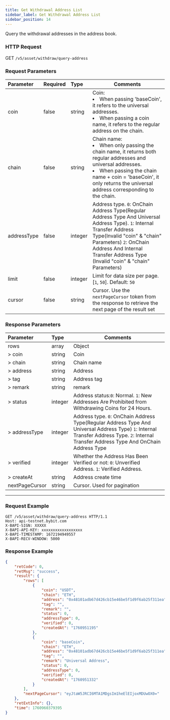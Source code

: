 ```yaml
---
title: Get Withdrawal Address List
sidebar_label: Get Withdrawal Address List
sidebar_position: 14
---
```


Query the withdrawal addresses in the address book.


### HTTP Request
GET `/v5/asset/withdraw/query-address`

### Request Parameters
| Parameter | Required | Type | Comments|
|:----- |:-------|:-----|------ |
|coin |false |string |Coin: <li> When passing 'baseCoin', it refers to the universal addresses.</li><li>When passing a coin name, it refers to the regular address on the chain.</li> |
|chain |false |string |Chain name:<li>When only passing the chain name, it returns both regular addresses and universal addresses.</li><li>When passing the chain name + coin = 'baseCoin', it only returns the universal address corresponding to the chain.</li> |
|addressType |false |integer |Address type. `0`: OnChain Address Type(Regular Address Type And Universal Address Type). `1`: Internal Transfer Address Type(Invalid "coin" & "chain" Parameters) `2`: OnChain Address And Internal Transfer Address Type (Invalid "coin" & "chain" Parameters)|
|limit |false |integer |Limit for data size per page. [`1`, `50`]. Default: `50`|
|cursor |false |string |Cursor. Use the `nextPageCursor` token from the response to retrieve the next page of the result set|

### Response Parameters
| Parameter | Type | Comments|
|:----- |:-----|----- |
|rows |array|Object |
|> coin |string |Coin |
|> chain |string |Chain name |
|> address |string |Address|
|> tag |string |Address tag |
|> remark |string |remark |
|> status|integer |Address status:`0`: Normal. `1`: New Addresses Are Prohibited from Withdrawing Coins for 24 Hours.|
|> addressType|integer |Address type. `0`: OnChain Address Type(Regular Address Type And Universal Address Type) `1`: Internal Transfer Address Type. `2`: Internal Transfer Address Type And OnChain Address Type|
|> verified |integer |Whether the Address Has Been Verified or not: `0`: Unverified Address. `1`: Verified Address.|
|> createAt |string |Address create time|
|nextPageCursor |string|Cursor. Used for pagination |

---

### Request Example

<Tabs groupId="programming-languages">
<TabItem value="http" label="HTTP">

```http
GET /v5/asset/withdraw/query-address HTTP/1.1
Host: api-testnet.bybit.com
X-BAPI-SIGN: XXXXX
X-BAPI-API-KEY: xxxxxxxxxxxxxxxxxx
X-BAPI-TIMESTAMP: 1672194949557
X-BAPI-RECV-WINDOW: 5000
```

</TabItem>

</Tabs>

### Response Example

```json
{
    "retCode": 0,
    "retMsg": "success",
    "result": {
        "rows": [
            {
                "coin": "USDT",
                "chain": "ETH",
                "address": "0x48101adb67d426cb15e46be5f1d9f6ab25f311ea",
                "tag": "",
                "remark": "",
                "status": 0,
                "addressType": 0,
                "verified": 0,
                "createdAt": "1760951195"
            },
            {
                "coin": "baseCoin",
                "chain": "ETH",
                "address": "0x48101adb67d426cb15e46be5f1d9f6ab25f311ea",
                "tag": "",
                "remark": "Universal Address",
                "status": 0,
                "addressType": 0,
                "verified": 0,
                "createdAt": "1760951332"
            }
        ],
        "nextPageCursor": "eyJtaW5JRCI6MTA1MDgsIm1heElEIjoxMDUwOX0="
    },
    "retExtInfo": {},
    "time": 1760960379395
}
```
